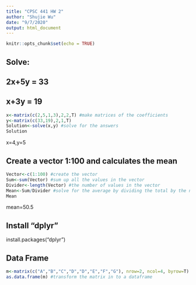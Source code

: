 ---
title: "CPSC 441 HW 2"
author: "Shujie Wu"
date: "9/7/2020"
output: html_document
---

```{r setup, include=FALSE}
knitr::opts_chunk$set(echo = TRUE)
```

## Solve: 
## 2x+5y = 33
## x+3y = 19

```{r}
x<-matrix(c(2,5,1,3),2,2,T) #make matrices of the coefficients
y<-matrix(c(33,19),2,1,T)
Solution<-solve(x,y) #solve for the answers
Solution
```
x=4,y=5

## Create a vector 1:100 and calculates the mean

```{r}
Vector<-c(1:100) #create the vector
Sum<-sum(Vector) #sum up all the values in the vector
Divider<-length(Vector) #the number of values in the vector
Mean<-Sum/Divider #solve for the average by dividing the total by the number of values
Mean
```
mean=50.5

## Install "dplyr"

install.packages("dplyr")

## Data Frame

```{r}
m<-matrix(c("A","B","C","D","D","E","F","G"), nrow=2, ncol=4, byrow=T) #make the matrix
as.data.frame(m) #transform the matrix in to a dataframe
```
